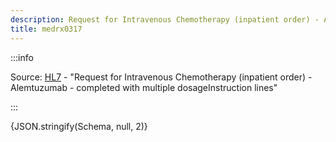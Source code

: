 ```yaml
---
description: Request for Intravenous Chemotherapy (inpatient order) - Alemtuzumab - completed with multiple dosageInstruction lines
title: medrx0317
---
```



:::info

Source: [HL7](https://www.hl7.org/fhir/medicationrequest0317.html) - "Request for Intravenous Chemotherapy (inpatient order) - Alemtuzumab - completed with multiple dosageInstruction lines"

:::

<Tabs>
  <TabItem value="text" label="Human readable text" default>
    <MultipleDosagesToText
      dosages={Schema}
      config={{  }}
    />
  </TabItem>
  <TabItem value="json" label="Dosage">
    <CodeBlock language="json">{JSON.stringify(Schema, null, 2)}</CodeBlock>
  </TabItem>
</Tabs>
